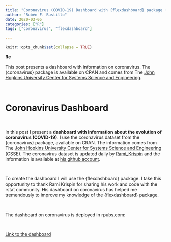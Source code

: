 ```yaml
---
title: "Coronavirus (COVID-19) Dashboard with {flexdashboard} package (part I)"
author: "Rubén F. Bustillo"
date: 2020-03-05
categories: ["R"]
tags: ["coronavirus", "flexdashboard"]

---
```



```r

knitr::opts_chunk$set(collapse = TRUE)

```

**Re**

This post presents a dashboard with information on coronavirus. The {coronavirus} package is available on CRAN and comes from The [John Hopkins University Center for Systems Science and Engineering](https://hub.jhu.edu/2020/01/23/coronavirus-outbreak-mapping-tool-649-em1-art1-dtd-health/). 

\

# Coronavirus Dashboard

\

In this post I present a **dashboard with information about the evolution of coronavirus (COVID-19)**. I use the coronavirus dataset from the {coronavirus} package, available on CRAN. The information comes from The [John Hopkins University Center for Systems Science and Engineering](https://hub.jhu.edu/2020/01/23/coronavirus-outbreak-mapping-tool-649-em1-art1-dtd-health/) (CSSE). The coronavirus dataset is updated daily by [Rami_Krispin](https://twitter.com/Rami_Krispin) and the information is available at [his github account](https://ramikrispin.github.io/coronavirus/). 

\

To create the dashboard I will use the {flexdashboard} package. I take this opportunity to thank Rami Krispin for sharing his work and code with the rstat community. His dashboard on coronavirus has helped me tremendously to improve my knowledge of the {flexdashboard} package.

\

The dashboard on coronavirus is deployed in rpubs.com:

\

[Link to the dashboard](https://rpubs.com/rubenfbc/coronavirus)
